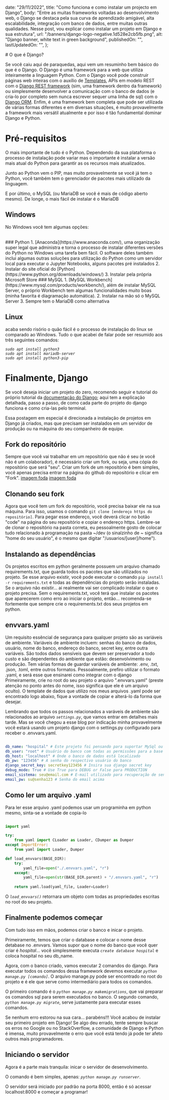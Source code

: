 
  date: "29/11/2022",
  title: "Como funciona e como instalar um projecto em Django",
  body: "Entre as muitas frameworks voltadas ao desenvolvimento web, o Django se destaca pela sua curva de aprendizado amigável, alta escalabilidade, integração com banco de dados, entre muitas outras qualidades. Nesse post, vou explicar como instalar um projeto em Django e sua estrutura",
  url: "/banners/django-logo-negative.1d528e2cb5fb.png",
  alt: "Django banner, white text in green background",
  publishedOn: "",
  lastUpdatedOn: "",
};


<Head>
  <title>{meta.title}</title>
</Head> 

<Banner url={meta.url} alt={meta.alt} />
# O que é Django?
<Extra_Info
  publishedOn={meta.publishedOn}
  lastUpdatedOn={meta.lastUpdatedOn}
  writtenBy={["Hugo Billé Martins", "Ana Luísa Ferro"]}
/>

Se você caiu aqui de paraquedas, aqui vem um resuminho bem básico do que é o Django. O Django é uma framework para a web que utiliza inteiramente a linguagem Python. Com o Django você pode construir páginas web inteiras com o auxílio de [Templates](https://docs.djangoproject.com/en/4.1/ref/templates/language/), APIs em modelo REST com o [Django REST framework](https://www.django-rest-framework.org/) (sim, uma framework dentro da framework) ou simplesmente desenvolver a comunicação com o banco de dados (e cria-lo por completo sem nunca escrever sequer uma linha de sql) com o [Django ORM](https://docs.djangoproject.com/en/4.1/topics/db/queries/). Enfim, é uma framework bem completa que pode ser utilizada de várias formas diferentes e em diversas situações, é muito provavelmente a framework mais versátil atualmente e por isso é tão fundamental dominar Django e Python.

# Pré-requisitos

O mais importante de tudo é o Python. Dependendo da sua plataforma o processo de instalação pode variar mas o importante é instalar a versão mais atual do Python para garantir as os recursos mais atualizados.

Junto ao Python vem o PIP, mas muito provavelmente se você já tem o Python, você também tem o gerenciador de pacotes mais utilizado da linguagem.

E por último, o MySQL (ou MariaDB se você é mais de código aberto mesmo). De longe, o mais fácil de instalar é o MariaDB

## Windows

No Windows você tem algumas opções:

<br />
### Python
1. [Anaconda](https://www.anaconda.com/), uma organização super legal que
administra e torna o processo de instalar diferentes versões do Python no Windows
uma tarefa bem fácil. O software deles também inclui algumas outras soluções para
utilização do Python como um servidor local para executar o Jupyter Notebooks, alguns
pacotes pré instalados 
2. Instalar do site oficial do [Python](https://www.python.org/downloads/windows/)
3. Instalar pela própria Microsoft Store
### MySQL
1. [MySQL Workbench](https://www.mysql.com/products/workbench/), além de instalar MySQL Server, o próprio Workbench tem algumas funcionalidades muito boas (minha favorita é diagramação automática).
2. Instalar na mão só o MySQL Server
3. Sempre tem o MariaDB como alternativa

## Linux

acaba sendo risório o quão fácil é o processo de instalação do linux se comparado ao Windows. Tudo o que acabei de falar pode ser resumido aos três seguintes comandos:

_`sudo apt install python3`_
<br/>
_`sudo apt install mariadb-server`_
<br/>
_`sudo apt install python3-pip`_

# Finalmente, Django

Se você deseja iniciar um projeto do zero, recomendo seguir e tutorial do próprio tutorial da [documentação do Django](https://docs.djangoproject.com/en/4.1/intro/tutorial01/); aqui tem a explicação detalhada, passo a passo, de como cada parte do projeto do django funciona e como cria-las pelo terminal.

Essa postagem em especial é direcionada a instalação de projetos em Django já criados, mas que precisam ser instalados em um servidor de produção ou na máquina do seu companheiro de equipe.

## Fork do repositório

Sempre que você vai trabalhar em um repositório que não é seu (e você não é um colaborador), é necessário criar um fork, ou seja, uma cópia do repositório que será "seu". Criar um fork de um repositório é bem simples, você apenas precisa entrar na página do github do repositório e clicar em "Fork".
[imagem foda]()
[imagem foda]()

## Clonando seu fork

Agora que você tem um fork do repositório, você precisa baixar ele na sua máquina. Para isso, usamos o comando `git clone [endereço https do repositório]`. Para pegar esse endereço, você deverá clicar no botão "code" na página do seu repositório e copiar o endereço https. Lembre-se de clonar o repositório na pasta correta, eu pessoalmente gosto de colocar tudo relacionado à programação na pasta ~/dev (o sinalzinho de ~ significa "home do seu usuário", é o mesmo que digitar "/usuarios/[user]/home").

## Instalando as dependências

Os projetos escritos em python geralmente possuem um arquivo chamado requirements.txt, que guarda todos os pacotes que são utilizados no projeto. Se esse arquivo existir, você pode executar o comando `pip install -r requirements.txt` e todas as dependências do projeto serão instaladas. Se o arquivo não existir... ai realmente vai ser complicado instalar o que o projeto precisa.
Sem o requirements.txt, você terá que instalar os pacotes que aparecerem como erro ao iniciar o projeto, então... recomenda-se fortemente que sempre crie o requirements.txt dos seus projetos em python.

## envvars.yaml

Um requisito essêncial de segurança para qualquer projeto são as variáveis de ambiente. Variáveis de ambiente incluem: senhas do banco de dados, usuário, nome do banco, endereço do banco, secret key, entre outra variáveis. São todos dados sensíveis que devem ser preservador a todo custo e são dependentes do ambiente que estão: desenvolvimento ou produção.
Tem várias formas de guardar variáveis de ambiente: .env, .txt, .json, .toml, entre outros formatos. Pessoalmente, prefiro utilizar o formato .yaml, e será esse que ensinarei como integrar com o django
Primeiramente, crie no root do seu projeto o arquivo ".envvars.yaml" (preste atenção no ponto antes do nome, isso significa que ele é um arquivo oculto). O template de dados que utilizo nos meus arquivos .yaml pode ser encontrado logo abaixo, fique a vontade de copiar e alterá-lo da forma que desejar.

Lembrando que todos os passos relacionados a varáveis de ambiente são relacionados ao arquivo _`settings.py`_, que vamos entrar em detalhes mais tarde. Mas se você chegou a esse blog por indicação minha provavelmente você estará usando um projeto django com o settings.py configurado para receber o .envvars.yaml.
``` yaml .envvars.yaml

db_name: "hospital" # Este projeto foi pensando para suportar MySql ou MariaDB
db_user: "root" # Usuário do banco com todas as permissões para a base de dados
db_host: "localhost" # Onde o banco de dados está localizado
db_pw: "123456" # A senha do respectivo usuário do banco
django_secret_key: secretkey123456 # Insira sua django secret key
debug_mode: True # Use True para DEBUG or False para PRODUCTION
email_sistema: seu@email.com # E-mail utilizado para recuperação de senha
email_pw: su@senha123 # Senha do email acima

``` 

## Como ler um arquivo .yaml

Para ler esse arquivo .yaml podemos usar um programinha em python mesmo, sinta-se a vontade de copia-lo

``` python envvars.py

import yaml

try:
    from yaml import CLoader as Loader, CDumper as Dumper
except ImportError:
    from yaml import Loader, Dumper

def load_envvars(BASE_DIR):
    try:
        yaml_file=open("./.envvars.yaml", "r")        
    except:
        yaml_file=open(str(BASE_DIR.parent) + "/.envvars.yaml", "r")
        
    return yaml.load(yaml_file, Loader=Loader)

```

O _`load_envvars()`_ retornara um objeto com todas as propriedades escritas no root do seu projeto.

## Finalmente podemos começar

Com tudo isso em mãos, podemos criar o banco e inicar o projeto.

Primeiramente, temos que criar o database e colocar o nome desse detabase no .envvars. Vamos supor que o nome do banco que você quer criar é *hospital*... você simplesmente executa _`create database hospital`_ e coloca hospital no seu db_name.

Agora, com o banco criado, vamos executar 2 comandos do django. Para executar todos os comandos dessa framework devemos executar _`python manage.py [comando]`_. O arquivo manage.py pode ser encontrado no root do projeto e é ele que serve como intermediário para todos os comandos.

O primeiro comando é o _`python manage.py makemigrations`_, que vai preparar os comandos sql para serem executados no banco. O segundo comando, _`python manage.py migrate`_, serve justamente para executar esses comandos.

Se nenhum erro estorou na sua cara... parabéns!!! Você acabou de instalar seu primeiro projeto em Django! Se algo deu errado, tente sempre buscar os erros no Google ou no StackOverflow, a comunidade de Django e Python é imensa, muito provavelmente o erro que você está tendo já pode ter afeto outros mais programadores.

## Iniciando o servidor

Agora é a parte mais tranquila: inicar o servidor de desenvolvimento.

O comando é bem simples, apenas: _`python manage.py runserver`_.

O servidor será iniciado por padrão na porta 8000, então é só acessar localhost:8000 e começar a programar!